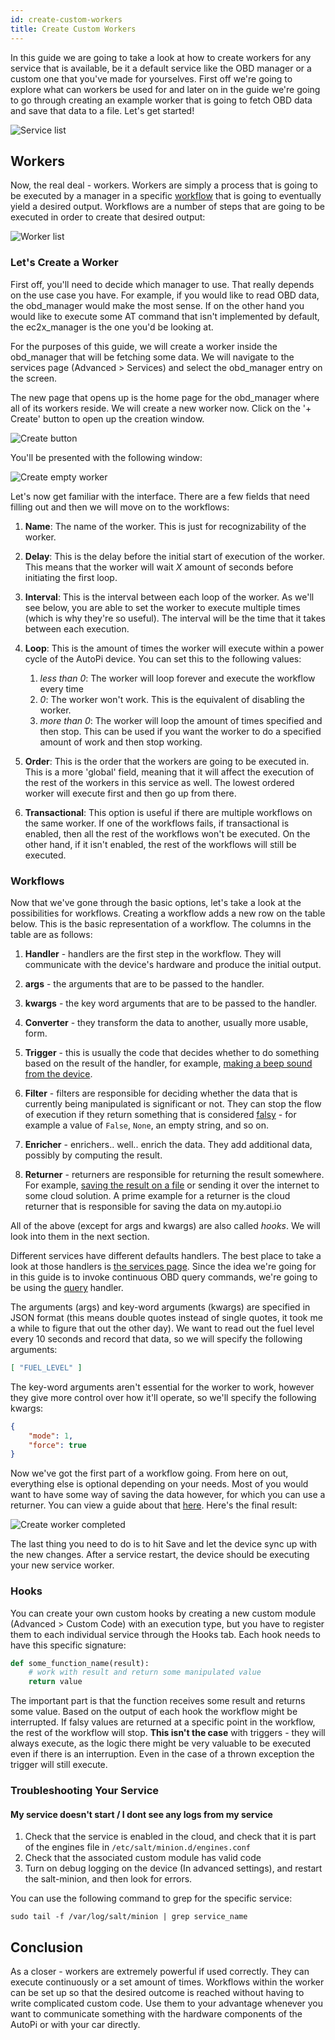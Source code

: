 ```yaml
---
id: create-custom-workers
title: Create Custom Workers
---
```


In this guide we are going to take a look at how to create workers for any service that is
available, be it a default service like the OBD manager or a custom one that you've made for
yourselves. First off we're going to explore what can workers be used for and later on in the guide
we're going to go through creating an example worker that is going to fetch OBD data and save that
data to a file. Let's get started!

![Service list](/img/guides/create_custom_workers/service_list.png) 

## Workers
Now, the real deal - workers. Workers are simply a process that is going to be executed by a
manager in a specific [workflow](/core/services/_index.md) that is going to eventually yield a
desired output. Workflows are a number of steps that are going to be executed in order to create
that desired output:

![Worker list](/img/guides/create_custom_workers/worker_list.png) 

### Let's Create a Worker
First off, you'll need to decide which manager to use. That really depends on the use case you
have. For example, if you would like to read OBD data, the obd_manager would make the most sense.
If on the other hand you would like to execute some AT command that isn't implemented by default,
the ec2x_manager is the one you'd be looking at.

For the purposes of this guide, we will create a worker inside the obd_manager that will be
fetching some data. We will navigate to the services page (Advanced > Services) and select the
obd_manager entry on the screen.

The new page that opens up is the home page for the obd_manager where all of its workers reside.
We will create a new worker now. Click on the '+ Create' button to open up the creation window.

![Create button](/img/guides/create_custom_workers/create_button.png) 

You'll be presented with the following window:

![Create empty worker](/img/guides/create_custom_workers/create_worker_empty.png) 

Let's now get familiar with the interface. There are a few fields that need filling out and then
we will move on to the workflows:

1. **Name**: The name of the worker. This is just for recognizability of the worker.

2. **Delay**: This is the delay before the initial start of execution of the worker. This means
  that the worker will wait *X* amount of seconds before initiating the first loop.

3. **Interval**: This is the interval between each loop of the worker. As we'll see below, you are
  able to set the worker to execute multiple times (which is why they're so useful). The interval
  will be the time that it takes between each execution.

4. **Loop**: This is the amount of times the worker will execute within a power cycle of the AutoPi
  device. You can set this to the following values:

    1. *less than 0*: The worker will loop forever and execute the workflow every time
    2. *0*: The worker won't work. This is the equivalent of disabling the worker.
    3. *more than 0*: The worker will loop the amount of times specified and then stop. This can be
      used if you want the worker to do a specified amount of work and then stop working.

5. **Order**: This is the order that the workers are going to be executed in. This is a more
  'global' field, meaning that it will affect the execution of the rest of the workers in this
  service as well. The lowest ordered worker will execute first and then go up from there.

6. **Transactional**: This option is useful if there are multiple workflows on the same worker. If
  one of the workflows fails, if transactional is enabled, then all the rest of the workflows won't
  be executed. On the other hand, if it isn't enabled, the rest of the workflows will still be
  executed.

### Workflows
Now that we've gone through the basic options, let's take a look at the possibilities for
workflows. Creating a workflow adds a new row on the table below. This is the basic representation
of a workflow. The columns in the table are as follows:

1. **Handler** - handlers are the first step in the workflow. They will communicate with the
  device's hardware and produce the initial output.

2. **args** - the arguments that are to be passed to the handler.

3. **kwargs** - the key word arguments that are to be passed to the handler.

4. **Converter** - they transform the data to another, usually more usable, form.

5. **Trigger** - this is usually the code that decides whether to do something based on the result
  of the handler, for example, [making a beep sound from the device](https://community.autopi.io/t/custom-code-write-custom-trigger-to-play-beep-sound-when-speeding/1566).

6. **Filter** - filters are responsible for deciding whether the data that is currently being
  manipulated is significant or not. They can stop the flow of execution if they return something
  that is considered [falsy](https://stackoverflow.com/questions/39983695/what-is-truthy-and-falsy-how-is-it-different-from-true-and-false) -
  for example a value of `False`, `None`, an empty string, and so on. 

7. **Enricher** - enrichers.. well.. enrich the data. They add additional data, possibly by
  computing the result.

8. **Returner** - returners are responsible for returning the result somewhere. For example,
  [saving the result on a file](https://community.autopi.io/t/custom-code-redirect-logged-data-and-store-it-in-a-file-or-anywhere/1521)
  or sending it over the internet to some cloud solution. A prime example for a returner is the
  cloud returner that is responsible for saving the data on my.autopi.io

All of the above (except for args and kwargs) are also called *hooks*. We will look into them in
the next section.

Different services have different defaults handlers. The best place to take a look at those
handlers is [the services page](/core/services/_index.md). Since the idea we're going for in this
guide is to invoke continuous OBD query commands, we're going to be using the
[query](/core/services/obd_manager.md/#query) handler.

The arguments (args) and key-word arguments (kwargs) are specified in JSON format (this means
double quotes instead of single quotes, it took me a while to figure that out the other day). We
want to read out the fuel level every 10 seconds and record that data, so we will specify the
following arguments:

```json
[ "FUEL_LEVEL" ]
```

The key-word arguments aren't essential for the worker to work, however they give more control over
how it'll operate, so we'll specify the following kwargs:

```json
{
    "mode": 1,
    "force": true
}
```

Now we've got the first part of a workflow going. From here on out, everything else is optional
depending on your needs. Most of you would want to have some way of saving the data however, for
which you can use a returner. You can view a guide about that [here](https://community.autopi.io/t/custom-code-redirect-logged-data-and-store-it-in-a-file-or-anywhere/1521).
Here's the final result:

![Create worker completed](/img/guides/create_custom_workers/create_worker_completed.png)

The last thing you need to do is to hit Save and let the device sync up with the new changes. After
a service restart, the device should be executing your new service worker.

### Hooks
You can create your own custom hooks by creating a new custom module (Advanced > Custom Code) with
an execution type, but you have to register them to each individual service through the Hooks tab.
Each hook needs to have this specific signature:

```python
def some_function_name(result):
    # work with result and return some manipulated value
    return value
```

The important part is that the function receives some result and returns some value. Based on the
output of each hook the workflow might be interrupted. If falsy values are returned at a specific
point in the workflow, the rest of the workflow will stop. **This isn't the case** with triggers -
they will always execute, as the logic there might be very valuable to be executed even if there is
an interruption. Even in the case of a thrown exception the trigger will still execute.

### Troubleshooting Your Service

#### My service doesn't start / I dont see any logs from my service
1. Check that the service is enabled in the cloud, and check that it is part of the engines file in
  `/etc/salt/minion.d/engines.conf`
2. Check that the associated custom module has valid code
3. Turn on debug logging on the device (In advanced settings), and restart the salt-minion, and
  then look for errors.

You can use the following command to grep for the specific service:

```
sudo tail -f /var/log/salt/minion | grep service_name
```

## Conclusion
As a closer - workers are extremely powerful if used correctly. They can execute continuously or a
set amount of times. Workflows within the worker can be set up so that the desired outcome is
reached without having to write complicated custom code. Use them to your advantage whenever you
want to communicate something with the hardware components of the AutoPi or with your car directly.